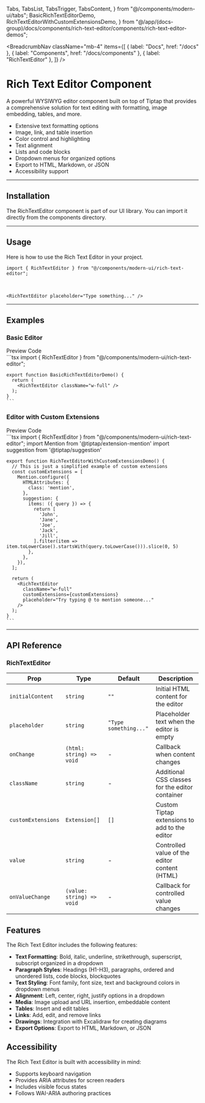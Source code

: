   Tabs,
  TabsList,
  TabsTrigger,
  TabsContent,
} from "@/components/modern-ui/tabs";
  BasicRichTextEditorDemo,
  RichTextEditorWithCustomExtensionsDemo,
} from "@/app/(docs-group)/docs/components/rich-text-editor/components/rich-text-editor-demos";

<BreadcrumbNav
  className="mb-4"
  items={[
    { label: "Docs", href: "/docs" },
    { label: "Components", href: "/docs/components" },
    { label: "RichTextEditor" },
  ]}
/>

<PreviewRichTextEditor />

# Rich Text Editor Component

A powerful WYSIWYG editor component built on top of Tiptap that provides a comprehensive solution for text editing with formatting, image embedding, tables, and more.

- Extensive text formatting options
- Image, link, and table insertion
- Color control and highlighting
- Text alignment
- Lists and code blocks
- Dropdown menus for organized options
- Export to HTML, Markdown, or JSON
- Accessibility support

---

## Installation

The RichTextEditor component is part of our UI library. You can import it directly from the components directory.

<RichTextEditorInstallation />

---

## Usage

Here is how to use the Rich Text Editor in your project.

```tsx
import { RichTextEditor } from "@/components/modern-ui/rich-text-editor";
```

<br />

```tsx
<RichTextEditor placeholder="Type something..." />
```

---

## Examples

### Basic Editor

<Tabs defaultValue="preview">
  <TabsList>
    <TabsTrigger value="preview">Preview</TabsTrigger>
    <TabsTrigger value="code">Code</TabsTrigger>
  </TabsList>
  <TabsContent value="preview" className="p-6 border rounded-md mt-2 relative min-h-[400px]">
    <div className="absolute inset-0 bg-[radial-gradient(#80808080_1px,transparent_1px)] [background-size:16px_16px] opacity-50"></div>
    <div className="flex justify-center items-center h-full z-10 relative min-h-[350px] not-prose">
      <BasicRichTextEditorDemo />
    </div>
  </TabsContent>
  <TabsContent value="code">
    ```tsx
    import { RichTextEditor } from "@/components/modern-ui/rich-text-editor";

    export function BasicRichTextEditorDemo() {
      return (
        <RichTextEditor className="w-full" />
      );
    }
    ```

  </TabsContent>
</Tabs>

### Editor with Custom Extensions

<Tabs defaultValue="preview">
  <TabsList>
    <TabsTrigger value="preview">Preview</TabsTrigger>
    <TabsTrigger value="code">Code</TabsTrigger>
  </TabsList>
  <TabsContent value="preview" className="p-6 border rounded-md mt-2 relative min-h-[400px]">
    <div className="absolute inset-0 bg-[radial-gradient(#80808080_1px,transparent_1px)] [background-size:16px_16px] opacity-50"></div>
    <div className="flex justify-center items-center h-full z-10 relative min-h-[400px] not-prose">
      <RichTextEditorWithCustomExtensionsDemo />
    </div>
  </TabsContent>
  <TabsContent value="code">
    ```tsx
    import { RichTextEditor } from "@/components/modern-ui/rich-text-editor";
    import Mention from '@tiptap/extension-mention'
    import suggestion from '@tiptap/suggestion'

    export function RichTextEditorWithCustomExtensionsDemo() {
      // This is just a simplified example of custom extensions
      const customExtensions = [
        Mention.configure({
          HTMLAttributes: {
            class: 'mention',
          },
          suggestion: {
            items: ({ query }) => {
              return [
                'John',
                'Jane',
                'Joe',
                'Jack',
                'Jill',
              ].filter(item => item.toLowerCase().startsWith(query.toLowerCase())).slice(0, 5)
            },
          },
        }),
      ];

      return (
        <RichTextEditor
          className="w-full"
          customExtensions={customExtensions}
          placeholder="Try typing @ to mention someone..."
        />
      );
    }
    ```

  </TabsContent>
</Tabs>

---

## API Reference

### RichTextEditor

| Prop               | Type                      | Default               | Description                                     |
| ------------------ | ------------------------- | --------------------- | ----------------------------------------------- |
| `initialContent`   | `string`                  | `""`                  | Initial HTML content for the editor             |
| `placeholder`      | `string`                  | `"Type something..."` | Placeholder text when the editor is empty       |
| `onChange`         | `(html: string) => void`  | -                     | Callback when content changes                   |
| `className`        | `string`                  | -                     | Additional CSS classes for the editor container |
| `customExtensions` | `Extension[]`             | `[]`                  | Custom Tiptap extensions to add to the editor   |
| `value`            | `string`                  | -                     | Controlled value of the editor content (HTML)   |
| `onValueChange`    | `(value: string) => void` | -                     | Callback for controlled value changes           |

## Features

The Rich Text Editor includes the following features:

- **Text Formatting**: Bold, italic, underline, strikethrough, superscript, subscript organized in a dropdown
- **Paragraph Styles**: Headings (H1-H3), paragraphs, ordered and unordered lists, code blocks, blockquotes
- **Text Styling**: Font family, font size, text and background colors in dropdown menus
- **Alignment**: Left, center, right, justify options in a dropdown
- **Media**: Image upload and URL insertion, embeddable content
- **Tables**: Insert and edit tables
- **Links**: Add, edit, and remove links
- **Drawings**: Integration with Excalidraw for creating diagrams
- **Export Options**: Export to HTML, Markdown, or JSON

## Accessibility

The Rich Text Editor is built with accessibility in mind:

- Supports keyboard navigation
- Provides ARIA attributes for screen readers
- Includes visible focus states
- Follows WAI-ARIA authoring practices
